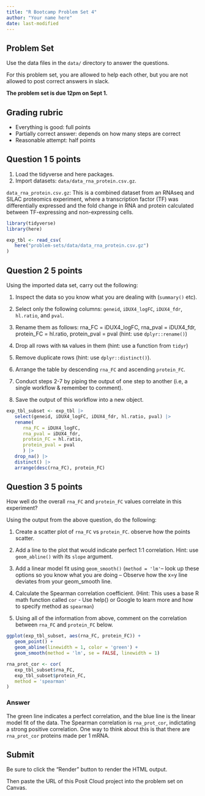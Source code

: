 ```yaml
---
title: "R Bootcamp Problem Set 4"
author: "Your name here"
date: last-modified 
---
```


## Problem Set

Use the data files in the `data/` directory to answer the questions.

For this problem set, you are allowed to help each other, but you are not
allowed to post correct answers in slack.

**The problem set is due 12pm on Sept 1.**

## Grading rubric

- Everything is good: full points
- Partially correct answer: depends on how many steps are correct
- Reasonable attempt: half points

## Question 1 **5 points**

1. Load the tidyverse and here packages.  
2. Import datasets: `data/data_rna_protein.csv.gz`.

`data_rna_protein.csv.gz`: This is a combined dataset from an RNAseq and SILAC
proteomics experiment, where a transcription factor (TF) was differentially
expressed and the fold change in RNA and protein calculated between
TF-expressing and non-expressing cells.
   
```r
library(tidyverse)
library(here)

exp_tbl <- read_csv(
   here("problem-sets/data/data_rna_protein.csv.gz")
)
```

## Question 2 **5 points**

Using the imported data set, carry out the following:  

1. Inspect the data so you know what you are dealing with (`summary()` etc). 

2. Select only the following columns: `geneid`, `iDUX4_logFC`, `iDUX4_fdr`,
   `hl.ratio`, and `pval`.

3. Rename them as follows: rna_FC = iDUX4_logFC, rna_pval = iDUX4_fdr,
   protein_FC = hl.ratio, protein_pval = pval (hint: use `dplyr::rename()`)

4. Drop all rows with `NA` values in them (hint: use a function from `tidyr`)

6. Remove duplicate rows (hint: use `dplyr::distinct()`).

7. Arrange the table by descending `rna_FC` and ascending 
   `protein_FC`.
   
8. Conduct steps 2-7 by piping the output of one step to another (i.e, a single
   workflow & remember to comment).
   
9. Save the output of this workflow into a new object.

```r
exp_tbl_subset <- exp_tbl |>
   select(geneid, iDUX4_logFC, iDUX4_fdr, hl.ratio, pval) |>
   rename(
      rna_FC = iDUX4_logFC,
      rna_pval = iDUX4_fdr,
      protein_FC = hl.ratio,
      protein_pval = pval
      ) |>
   drop_na() |>
   distinct() |>
   arrange(desc(rna_FC), protein_FC)
```

## Question 3  **5 points**

How well do the overall `rna_FC` and `protein_FC` values correlate in this
experiment?

Using the output from the above question, do the following:  

1. Create a scatter plot of `rna_FC` vs `protein_FC`. observe how the points scatter.

2. Add a line to the plot that would indicate perfect 1:1 correlation.
   Hint: use `geom_abline()` with its `slope` argument.
   
3. Add a linear model fit using `geom_smooth()` (`method = 'lm'`-- look up these
   options so you know what you are doing -- Observe how the x=y line deviates from
   your geom_smooth line.

4. Calculate the Spearman correlation coefficient. (Hint: This uses a base R math
   function called `cor` - Use help() or Google to learn more and how to specify
   method as `spearman`)

5. Using all of the information from above, comment on the correlation between
   `rna_FC` and `protein_FC` below.

```r
ggplot(exp_tbl_subset, aes(rna_FC, protein_FC)) +
   geom_point() +
   geom_abline(linewidth = 1, color = 'green') +
   geom_smooth(method = 'lm', se = FALSE, linewidth = 1)

rna_prot_cor <- cor(
   exp_tbl_subset$rna_FC,
   exp_tbl_subset$protein_FC,
   method = 'spearman'
)

```

### Answer

The green line indicates a perfect correlation, and the blue line is the linear model fit of the data. The Spearman correlation is `rna_prot_cor`, indictating a strong positive correlation. One way to think about this is that there are `rna_prot_cor` proteins made per 1 mRNA.

## Submit

Be sure to click the "Render" button to render the HTML output.

Then paste the URL of this Posit Cloud project into the problem set on Canvas.
